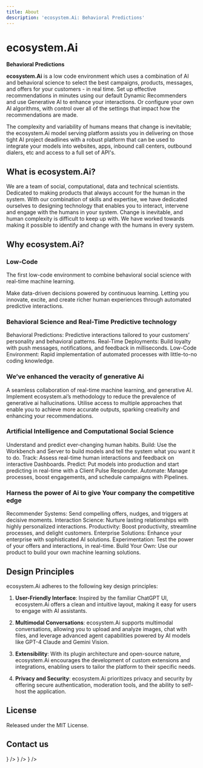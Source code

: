 ```yaml
---
title: About
description: 'ecosystem.Ai: Behavioral Predictions'
---
```



# ecosystem.Ai

**Behavioral Predictions**

**ecosystem.Ai** is a low code environment which uses a combination of AI and behavioral science to select the best campaigns, products, messages, and offers for your customers - in real time. Set up effective recommendations in minutes using our default Dynamic Recommenders and use Generative AI to enhance your interactions. Or configure your own AI algorithms, with control over all of the settings that impact how the recommendations are made.

The complexity and variability of humans means that change is inevitable; the ecosystem.Ai model serving platform assists you in delivering on those tight AI project deadlines with a robust platform that can be used to integrate your models into websites, apps, inbound call centers, outbound dialers, etc and access to a full set of API's.

## What is ecosystem.Ai?

We are a team of social, computational, data and technical scientists. Dedicated to making products that always account for the human in the system. With our combination of skills and expertise, we have dedicated ourselves to designing technology that enables you to interact, intervene and engage with the humans in your system. Change is inevitable, and human complexity is difficult to keep up with. We have worked towards making it possible to identify and change with the humans in every system.

## Why ecosystem.Ai?

### Low-Code

The first low-code environment to combine behavioral social science with real-time machine learning.

Make data-driven decisions powered by continuous learning. Letting you innovate, excite, and create richer human experiences through automated predictive interactions.

### Behavioral Science and Real-Time Predictive technology

Behavioral Predictions: Predictive interactions tailored to your customers’ personality and behavioral patterns.
Real-Time Deployments: Build loyalty with push messages, notifications, and feedback in milliseconds.
Low-Code Environment: Rapid implementation of automated processes with little-to-no coding knowledge.

### We’ve enhanced the veracity of generative Ai

A seamless collaboration of real-time machine learning, and generative AI. Implement ecosystem.ai’s methodology to reduce the prevalence of generative ai hallucinations. Utilise access to multiple approaches that enable you to achieve more accurate outputs, sparking creativity and enhancing your recommendations.

### Artificial Intelligence and Computational Social Science

Understand and predict ever-changing human habits.
Build: Use the Workbench and Server to build models and tell the system what you want it to do.
Track: Assess real-time human interactions and feedback on interactive Dashboards.
Predict: Put models into production and start predicting in real-time with a Client Pulse Responder.
Automate: Manage processes, boost engagements, and schedule campaigns with Pipelines.

### Harness the power of Ai to give Your company the competitive edge

Recommender Systems: Send compelling offers, nudges, and triggers at decisive moments.
Interaction Science: Nurture lasting relationships with highly personalized interactions.
Productivity: Boost productivity, streamline processes, and delight customers.
Enterprise Solutions: Enhance your enterprise with sophisticated AI solutions.
Experimentation: Test the power of your offers and interactions, in real-time.
Build Your Own: Use our product to build your own machine learning solutions.

## Design Principles

ecosystem.Ai adheres to the following key design principles:

1. **User-Friendly Interface**: Inspired by the familiar ChatGPT UI, ecosystem.Ai offers a clean and intuitive layout, making it easy for users to engage with AI assistants.

2. **Multimodal Conversations**: ecosystem.Ai supports multimodal conversations, allowing you to upload and analyze images, chat with files, and leverage advanced agent capabilities powered by AI models like GPT-4 Claude and Gemini Vision.

3. **Extensibility**: With its plugin architecture and open-source nature, ecosystem.Ai encourages the development of custom extensions and integrations, enabling users to tailor the platform to their specific needs.

4. **Privacy and Security**: ecosystem.Ai prioritizes privacy and security by offering secure authentication, moderation tools, and the ability to self-host the application.

## License

Released under the MIT License.

## Contact us

<Cards num={3}>
  <Cards.Card title="GitHub Discussions" href="/gh-discussions" icon={<Github />} />
  <Cards.Card title="Discord" href="/discord" icon={<Discord />} />
  <Cards.Card title="amy@ecosystem.ai" href="mailto:amy@ecosystem.ai" icon={<Mail />} />
</Cards>
